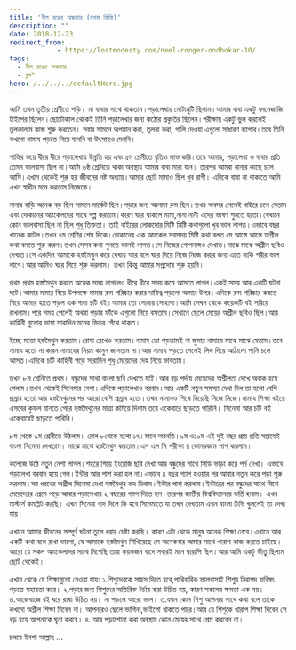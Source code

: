 ```yaml
---
title: 'নীল রঙের অন্ধকার (দশম কিস্তি)'
description: ""
date: 2018-12-23
redirect_from: 
            - https://lostmodesty.com/neel-ronger-ondhokar-10/
tags: 
  - নীল রঙের অন্ধকার
  - ব্লগ"
hero: /../../../defaultHero.jpg
---
```

আমি তখন তৃতীয় শ্রেণীতে পড়ি। মা বাবার সাথে থাকতাম।পড়ালেখায় মোটামুটি ছিলাম।আমার বাবা একটু বদমেজাজি টাইপের ছিলেন।ছোটোকাল থেকেই তিনি পড়ালেখার জন্য কঠোর প্রকৃতির ছিলেন।পরীক্ষায় একটু ভুল করলেই তুলকালাম কান্ড শুরু করতেন। সবার সামনে অপমান করা, তুলনা করা, গালি দেওয়া এগুলো সাধারণ ব্যাপার।তবে তিনি কখনো নামায পড়তে নিয়ে যাননি বা উৎসাহও দেননি।

শাস্তির ভয়ে ধীরে ধীরে পড়ালেখায় উন্নতি হয় এবং ৫ম শ্রেনীতে বৃত্তিও লাভ করি।তবে আমার, পড়ালেখা ও বাবার প্রতি তেমন ভালবাসা ছিল না।আমি ৬ষ্ঠ শ্রেনিতে থাকা অবস্থায় আমার বাবা মারা যান। তারপর আমরা নানার কাছে চলে আসি।এখান থেকেই শুরু হয় জীবনের নষ্ট অধ্যায়।আমার ছোট মামাও ছিল খুব রাগী। এদিকে বাবা না থাকাতে আমি এখন স্বাধীন মনে করতাম নিজেকে।

নানার বাড়ি অনেক বড় ছিল সামনে মার্কেট ছিল।পড়ার জন্য আলাদা রুম ছিল।তখন অবসর পেলেই বাইরে চলে যেতাম এবং দোকানের আংকেলদের সাথে গল্প করতাম।কারণ ঘরে থাকলে মামা,নানা নানী এদের ভাষণ শুনতে হতো।যেখানে কোন ভালবাসা ছিল না ছিল শুধু তিক্ততা। তাই বাইরের লোকদোর মিষ্টি মিষ্টি কথাগুলো খুব ভাল লাগত।এভাবে বছর খানেক কাটল।তখন ৭ম শ্রেণির শেষ দিকে।দোকানের এক আংকেল সবসময় মিষ্টি কথা বলত সে আস্তে আস্তে অশ্লীল কথা বলতে শুরু করল।তখন সেসব কথা শুনতে ভালই লাগত।সে নিজের গোপনাঙ্গও দেখাত।মাঝে মাঝে অশ্লীল ছবিও দেখাত।সে একদিন আমাকে হস্তমৈথুন করে দেখায় আর বলে ঘরে গিয়ে নিজে নিজে করার জন্য এতে নাকি শরীর ভাল লাগে।আর আমিও ঘরে গিয়ে শুরু করলাম। তখন কিন্তু আমার সপ্নদোষ শুরু হয়নি।

প্রথম প্রথম হস্তমৈথুন করতে অনেক সময় লাগলেও ধীরে ধীরে সময় কমে আসতে লাগল।একই সময় আর একটি ঘটনা ঘটে।আমার মামার বিয়ে উপলক্ষে মামার রুম পরিষ্কার করার দায়িত্ব পড়লো আমার উপর।এদিকে রুম পরিষ্কার করতে গিয়ে আমার হাতে পড়ল এক গাদা চটি বই।আমার তো সোনায় সোহাগা।আমি সেখন থেকে কয়েকটি বই সরিয়ে রাখলাম।পরে সময় পেলেই অথবা পড়ার ফাঁকে এগুলো নিয়ে বসতাম।সেখানে ছেলে মেয়ের অশ্লীল ছবিও ছিল।আর কাহিনী গুলোর ভাষা সারাদিন মনের ভিতর গেঁথে থাকত।

ইচ্ছে মতো হস্তমৈথুন করতাম।রোযা রেখেও করতাম।নামায তো পড়তামই না জুমার নামাযে মাঝে মাঝে যেতাম।তবে নামায হতো না কারন নামাযের নিয়ম কানুন জানতাম না।আর নামায পড়তে গেলেই লিঙ্গ দিয়ে আঠালো পানি চলে আসত।এদিকে চটি কাহিনী পড়ে সারাদিন শুধু মেয়েদের দেহ নিয়ে ভাবতাম।

তখন ৮ম শ্রেনিতে প্রথম। বন্ধুদের সাথা বাংলা ছবি দেখতে যাই।আর বড় পর্দায় মেয়েদের অশ্লীলতা দেখে অবাক হয়ে গেলাম।তখন থেকেই সিনেমার নেশা।এদিকে পড়ালেখাও বরবাদ।আর একটি নতুন সমস্যা দেখা দিল তা হলো বেশি প্রস্রাব হতো আর হস্তমৈথুনের পর আরো বেশি প্রস্রাব হতো।তখন নামাযও শিখে নিয়েছি নিজে নিজে।নামায শিক্ষা বইয়ে এসবের কুফল যানতে পেরে হস্তমৈথুনের মাত্রা কমিয়ে দিলাম তবে একেবারে ছাড়তে পারিনি। সিনেমা আর চটি বই একেবারেই ছাড়তে পারিনি।

৮ম থেকে ৯ম শ্রেনীতে উঠলাম। রোল ৮থেকে হলো ১৭।মানে অবনতি।৯ম ও১০ম এই দুই বছর প্রায় প্রতি সপ্তাহেই বাংলা সিনেমা দেখতাম। মাঝে মাঝে হস্তমৈথুন করতাম।এস এস সি পরীক্ষা য় কোনরকমে পাশ করলাম।

কলেজে উঠে নতুন নেশা লাগল।শহরে গিয়ে ইংরেজি ছবি দেখা আর বন্ধুদের সাথে সিডি ভাড়া করে পর্ন দেখা। এভাবে পড়ালেখা বরবাদ হয়ে গেল।ইন্টার আর পাশ করা হল না।এভাবে ৪ বছর গ্যাপ হওয়ার পর আবার নতুন করে পড়া শুরু করলাম।সব ধরনের অশ্লীল সিনেমা দেখা হস্তমৈথুন বাদ দিলাম।ইন্টার পাশ করলাম।ইন্টারের পর বন্ধুদের সাথে মিশে মেয়েদেরর প্রেমে পড়ে আবার পড়ালেখায় ২ বছরের গ্যাপ দিতে হল।তারপর জাতীয় বিশ্ববিদ্যালয়ে ভর্তি হলাম। এখন মাস্টার্স কমপ্লিট করছি। এখন সিনেমা বাদ দিলে কি হবে সিনেমাতে যা তখন দেখতাম এখন বাংলা টিভি খুললেই তা দেখা যায়।

এখানে আমার জীবনের সম্পূর্ণ ঘটনা তুলে ধরার চেষ্টা করছি। কারণ এটা থেকে মানুষ অনেক শিক্ষা নেবে।এখানে আর একটি কথা বলে রাখা ভালো, যে আমাকে হস্তমৈথুন শিখিয়েছে সে অনেকবার আমার সাথে খারাপ কাজ করতে চাইছে।আরো যে সকল আংকেলদের সাথে মিশেছি তারা কয়কজন বাদে সবারই মনে খারাপি ছিল।আর আমি একটু ভীতু ছিলাম ছোট থেকেই।

এখান থেকে যে শিক্ষাগুলো নেওয়া যায়: ১.শিশুদেরকে সাহস দিতে হবে,পারিবারিক ভালবাসাই শিশুর নিরাপদ ভবিষৎ গড়তে সহায়তা করে। ২.পড়ার জন্য শিশুদের অতিরিক্ত টর্চার করা উচিত নয়, কারণ সকলের ক্ষমতা এক নয়। ৩.আজেবাজে বই ঘরে রাখা উচিত নয়। না পড়লে আরো ভাল। ৩.যখন কোন শিশু আপনার সাথে কথা বলে তাকে কখনো অশ্লীল শিক্ষা দিবেন না। আপনারও ছেলে ভাগিনা,ভাইপো থাকতে পারে।আর যে শিশুকে খারাপ শিক্ষা দিবেন সে বড় হয়ে আপনাকে ঘৃনা করবে। ৪. আর পড়াশোনা করা অবস্থায় কোন মেয়ের সাথে প্রেম করবেন না।

চলবে ইনশা আল্লাহ ...
